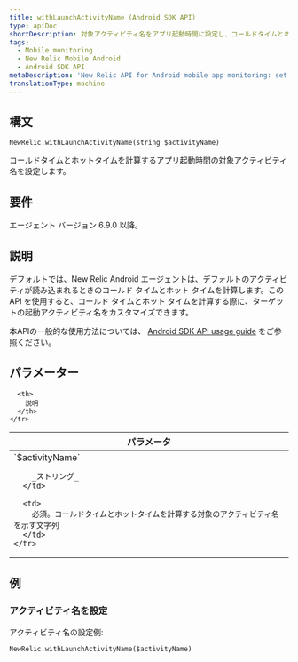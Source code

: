 ```yaml
---
title: withLaunchActivityName (Android SDK API)
type: apiDoc
shortDescription: 対象アクティビティ名をアプリ起動時間に設定し、コールドタイムとホットタイムを算出
tags:
  - Mobile monitoring
  - New Relic Mobile Android
  - Android SDK API
metaDescription: 'New Relic API for Android mobile app monitoring: set target activity name.'
translationType: machine
---
```


## 構文

```
NewRelic.withLaunchActivityName(string $activityName)
```

コールドタイムとホットタイムを計算するアプリ起動時間の対象アクティビティ名を設定します。

## 要件

エージェント バージョン 6.9.0 以降。

## 説明

デフォルトでは、New Relic Android エージェントは、デフォルトのアクティビティが読み込まれるときのコールド タイムとホット タイムを計算します。この API を使用すると、コールド タイムとホット タイムを計算する際に、ターゲットの起動アクティビティ名をカスタマイズできます。

本APIの一般的な使用方法については、 [Android SDK API usage guide](/docs/mobile-monitoring/new-relic-mobile-android/install-configure/work-android-sdk-api) をご参照ください。

## パラメーター

<table>
  <thead>
    <tr>
      <th width="25%">
        パラメータ
      </th>

      <th>
        説明
      </th>
    </tr>
  </thead>

  <tbody>
    <tr>
      <td>
        `$activityName`

        _ストリング_
      </td>

      <td>
        必須。コールドタイムとホットタイムを計算する対象のアクティビティ名を示す文字列
      </td>
    </tr>
  </tbody>
</table>

## 例

### アクティビティ名を設定

アクティビティ名の設定例:

```
NewRelic.withLaunchActivityName($activityName)
```